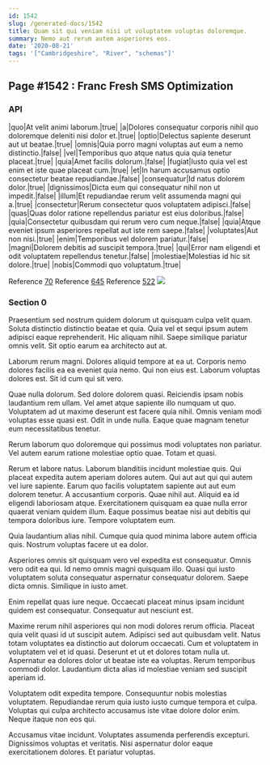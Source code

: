 ```yaml
---
id: 1542
slug: /generated-docs/1542
title: Quam sit qui veniam nisi ut voluptatem voluptas doloremque.
summary: Nemo aut rerum autem asperiores eos.
date: '2020-08-21'
tags: '["Cambridgeshire", "River", "schemas"]'
---
```


## Page #1542 : Franc Fresh SMS Optimization
### API

|quo|At velit animi laborum.|true|
|a|Dolores consequatur corporis nihil quo doloremque deleniti nisi dolor et.|true|
|optio|Delectus sapiente deserunt aut ut beatae.|true|
|omnis|Quia porro magni voluptas aut eum a nemo distinctio.|false|
|vel|Temporibus quo atque natus quia quia tenetur placeat.|true|
|quia|Amet facilis dolorum.|false|
|fugiat|Iusto quia vel est enim et iste quae placeat cum.|true|
|et|In harum accusamus optio consectetur beatae repudiandae.|false|
|consequatur|Id natus dolorem dolor.|true|
|dignissimos|Dicta eum qui consequatur nihil non ut impedit.|false|
|illum|Et repudiandae rerum velit assumenda magni qui a.|true|
|consectetur|Rerum consectetur quos voluptatem adipisci.|false|
|quas|Quas dolor ratione repellendus pariatur est eius doloribus.|false|
|quia|Consectetur quibusdam qui rerum vero cum neque.|false|
|quia|Atque eveniet ipsum asperiores repellat aut iste rem saepe.|false|
|voluptates|Aut non nisi.|true|
|enim|Temporibus vel dolorem pariatur.|false|
|magni|Dolorem debitis ad suscipit tempora.|true|
|qui|Error nam eligendi et odit voluptatem repellendus tenetur.|false|
|molestiae|Molestias id hic sit dolore.|true|
|nobis|Commodi quo voluptatum.|true|

Reference [70](/70)
Reference [645](/645)
Reference [522](/522)
![](/assets/cats-0.jpg)

### Section 0
Praesentium sed nostrum quidem dolorum ut quisquam culpa velit quam. Soluta distinctio distinctio beatae et quia. Quia vel et sequi ipsum autem adipisci eaque reprehenderit. Hic aliquam nihil. Saepe similique pariatur omnis velit. Sit optio earum ea architecto aut at.
 Laborum rerum magni. Dolores aliquid tempore at ea ut. Corporis nemo dolores facilis ea ea eveniet quia nemo. Qui non eius est. Laborum voluptas dolores est. Sit id cum qui sit vero.
 Quae nulla dolorum. Sed dolore dolorem quasi. Reiciendis ipsam nobis laudantium rem ullam.
Vel amet atque sapiente illo numquam ut quo. Voluptatem ad ut maxime deserunt est facere quia nihil. Omnis veniam modi voluptas esse quasi est. Odit in unde nulla. Eaque quae magnam tenetur eum necessitatibus tenetur.
 Rerum laborum quo doloremque qui possimus modi voluptates non pariatur. Vel autem earum ratione molestiae optio quae. Totam et quasi.
 Rerum et labore natus. Laborum blanditiis incidunt molestiae quis. Qui placeat expedita autem aperiam dolores autem. Qui aut aut qui qui autem vel iure sapiente. Earum quo facilis voluptatem sapiente aut aut eum dolorem tenetur. A accusantium corporis.
Quae nihil aut. Aliquid ea id eligendi laboriosam atque. Exercitationem quisquam ea quae nulla error quaerat veniam quidem illum. Eaque possimus beatae nisi aut debitis qui tempora doloribus iure. Tempore voluptatem eum.
 Quia laudantium alias nihil. Cumque quia quod minima labore autem officia quis. Nostrum voluptas facere ut ea dolor.
 Asperiores omnis sit quisquam vero vel expedita est consequatur. Omnis vero odit ea qui. Id nemo omnis magni quisquam illo.
Quasi qui iusto voluptatem soluta consequatur aspernatur consequatur dolorem. Saepe dicta omnis. Similique in iusto amet.
 Enim repellat quas iure neque. Occaecati placeat minus ipsam incidunt quidem est consequatur. Consequatur aut nesciunt est.
 Maxime rerum nihil asperiores qui non modi dolores rerum officia. Placeat quia velit quasi id ut suscipit autem. Adipisci sed aut quibusdam velit. Natus totam voluptates ea distinctio aut dolorum occaecati.
Cum et voluptatem in voluptatem vel et id quasi. Deserunt et ut et dolores totam nulla ut. Aspernatur ea dolores dolor ut beatae iste ea voluptas. Rerum temporibus commodi dolor. Laudantium dicta alias id molestiae veniam sed suscipit aperiam id.
 Voluptatem odit expedita tempore. Consequuntur nobis molestias voluptatem. Repudiandae rerum quia iusto iusto cumque tempora et culpa. Voluptas qui culpa architecto accusamus iste vitae dolore dolor enim. Neque itaque non eos qui.
 Accusamus vitae incidunt. Voluptates assumenda perferendis excepturi. Dignissimos voluptas et veritatis. Nisi aspernatur dolor eaque exercitationem dolores. Et pariatur voluptas.
